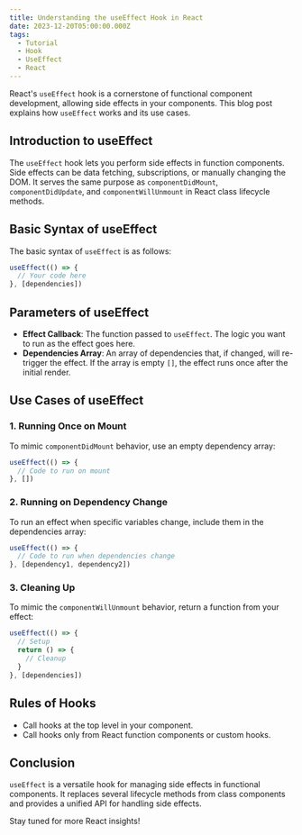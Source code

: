 ```yaml
---
title: Understanding the useEffect Hook in React
date: 2023-12-20T05:00:00.000Z
tags:
  - Tutorial
  - Hook
  - UseEffect
  - React
---
```


React's `useEffect` hook is a cornerstone of functional component development, allowing side effects in your components. This blog post explains how `useEffect` works and its use cases.

## Introduction to useEffect

The `useEffect` hook lets you perform side effects in function components. Side effects can be data fetching, subscriptions, or manually changing the DOM. It serves the same purpose as `componentDidMount`, `componentDidUpdate`, and `componentWillUnmount` in React class lifecycle methods.

## Basic Syntax of useEffect

The basic syntax of `useEffect` is as follows:

```javascript
useEffect(() => {
  // Your code here
}, [dependencies])
```

## Parameters of useEffect

* **Effect Callback**: The function passed to `useEffect`. The logic you want to run as the effect goes here.
* **Dependencies Array**: An array of dependencies that, if changed, will re-trigger the effect. If the array is empty `[]`, the effect runs once after the initial render.

## Use Cases of useEffect

### 1. Running Once on Mount

To mimic `componentDidMount` behavior, use an empty dependency array:

```javascript
useEffect(() => {
  // Code to run on mount
}, [])
```

### 2. Running on Dependency Change

To run an effect when specific variables change, include them in the dependencies array:

```javascript
useEffect(() => {
  // Code to run when dependencies change
}, [dependency1, dependency2])
```

### 3. Cleaning Up

To mimic the `componentWillUnmount` behavior, return a function from your effect:

```javascript
useEffect(() => {
  // Setup
  return () => {
    // Cleanup
  }
}, [dependencies])
```

## Rules of Hooks

* Call hooks at the top level in your component.
* Call hooks only from React function components or custom hooks.

## Conclusion

`useEffect` is a versatile hook for managing side effects in functional components. It replaces several lifecycle methods from class components and provides a unified API for handling side effects.

Stay tuned for more React insights!
